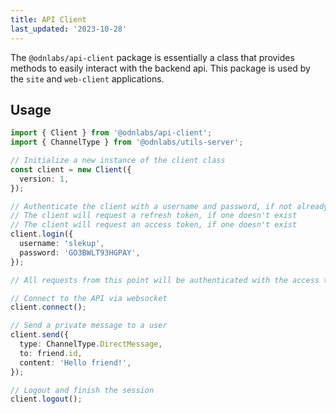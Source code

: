 ```yaml
---
title: API Client
last_updated: '2023-10-28'
---
```


The `@odnlabs/api-client` package is essentially a class that provides methods to easily interact with the backend api. This package is used by the `site` and `web-client` applications.

## Usage

```ts
import { Client } from '@odnlabs/api-client';
import { ChannelType } from '@odnlabs/utils-server';

// Initialize a new instance of the client class
const client = new Client({
  version: 1,
});

// Authenticate the client with a username and password, if not already authenticated
// The client will request a refresh token, if one doesn't exist
// The client will request an access token, if one doesn't exist
client.login({
  username: 'slekup',
  password: 'GO3BWLT93HGPAY',
});

// All requests from this point will be authenticated with the access token

// Connect to the API via websocket
client.connect();

// Send a private message to a user
client.send({
  type: ChannelType.DirectMessage,
  to: friend.id,
  content: 'Hello friend!',
});

// Logout and finish the session
client.logout();
```
